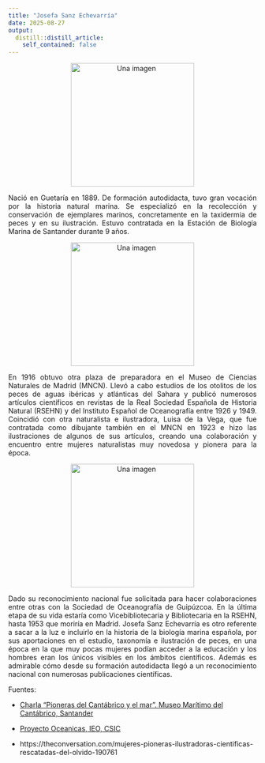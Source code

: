 ```yaml
---
title: "Josefa Sanz Echevarría"
date: 2025-08-27
output:
  distill::distill_article:
    self_contained: false
---
```

<p style="text-align: center;">
  <img src="foto1.jpg" alt="Una imagen" style="width:250px;" />
</p>

<div style="text-align: justify;">
Nació en Guetaría en 1889.
De formación autodidacta, tuvo gran vocación por la historia natural marina. 
Se especializó en la recolección y conservación de ejemplares marinos, concretamente en la taxidermia de peces y en su ilustración. 
Estuvo contratada en la Estación de Biología Marina de Santander durante 9 años.
</div>

<p style="text-align: center;">
  <img src="Foto2.jpg" alt="Una imagen" style="width:250px;" />
</p>

<div style="text-align: justify;">
En 1916 obtuvo otra plaza de preparadora en el Museo de Ciencias Naturales de Madrid (MNCN). Llevó a cabo estudios de los otolitos de los peces de aguas ibéricas y atlánticas del Sahara y publicó numerosos artículos científicos en revistas de la Real Sociedad Española de Historia Natural (RSEHN) y del Instituto Español de Oceanografía entre 1926 y 1949. Coincidió con otra naturalista e ilustradora, Luisa de la Vega, que fue contratada como dibujante también en el MNCN en 1923 e hizo las ilustraciones de algunos de sus artículos, creando una colaboración y encuentro entre mujeres naturalistas muy novedosa y pionera para la época.
</div>

<p style="text-align: center;">
  <img src="foto3.jpg" alt="Una imagen" style="width:250px;" />
</p>

<div style="text-align: justify;">
Dado su reconocimiento nacional fue solicitada para hacer colaboraciones entre otras con la Sociedad de Oceanografía de Guipúzcoa.
En la última etapa de su vida estaría como Vicebibliotecaria y Bibliotecaria en la RSEHN, hasta 1953 que moriría en Madrid.
Josefa Sanz Echevarría es otro referente a sacar a la luz e incluirlo en la historia de la biología marina española, por sus aportaciones en el estudio, taxonomía e ilustración de peces, en una época en la que muy pocas mujeres podían acceder a la educación y los hombres eran los únicos visibles en los ámbitos científicos. Además es admirable cómo desde su formación autodidacta llegó a un reconocimiento nacional con numerosas publicaciones científicas.  
</div>

Fuentes:

- [Charla "Pioneras del Cantábrico y el mar". Museo Marítimo del Cantábrico, Santander](https://www.youtube.com/watch?v=lomMfRnqq7E)

- [Proyecto Oceanicas, IEO, CSIC](https://oceanicas.ieo.es/luisa-de-la-vega-1862-1944-pionera-ilustradora-de-los-animales-marinos/)

- https://theconversation.com/mujeres-pioneras-ilustradoras-cientificas-rescatadas-del-olvido-190761




